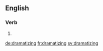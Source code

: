 ==English==

===Verb===
{{head|en}}

# {{present participle of|dramatize}}

[[de:dramatizing]]
[[fr:dramatizing]]
[[sv:dramatizing]]